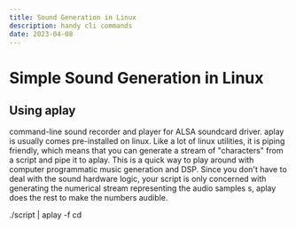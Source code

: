 ```yaml
---
title: Sound Generation in Linux
description: handy cli commands
date: 2023-04-08
---
```


# Simple Sound Generation in Linux

## Using aplay

command-line sound recorder and player for ALSA soundcard driver. aplay is usually comes pre-installed on linux.
Like a lot of linux utilities, it is piping friendly, which means that you can generate a stream of "characters" from a script and pipe it to aplay. This is a quick way to play around with computer programmatic music generation and DSP.
Since you don't have to deal with the sound hardware logic, your script is only concerned with generating the numerical stream representing the audio samples s, aplay does the rest to make the numbers audible.

./script | aplay -f cd
